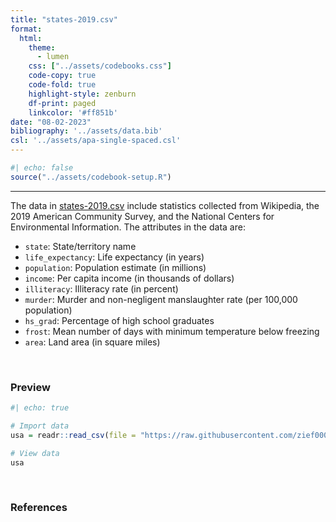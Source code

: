 ```yaml
---
title: "states-2019.csv"
format:
  html:
    theme: 
      - lumen
    css: ["../assets/codebooks.css"]
    code-copy: true
    code-fold: true
    highlight-style: zenburn
    df-print: paged
    linkcolor: '#ff851b'
date: "08-02-2023"
bibliography: '../assets/data.bib'
csl: '../assets/apa-single-spaced.csl'
---
```



```r
#| echo: false
source("../assets/codebook-setup.R")
```

---

The data in [states-2019.csv](https://raw.githubusercontent.com/zief0002/redesigned-adventure/main/data/states-2019.csv) include statistics collected from Wikipedia, the 2019 American Community Survey, and the National Centers for Environmental Information. The attributes in the data are:

- `state`: State/territory name
- `life_expectancy`: Life expectancy (in years)
- `population`: Population estimate (in millions)
- `income`: Per capita income (in thousands of dollars)
- `illiteracy`: Illiteracy rate (in percent)
- `murder`: Murder and non-negligent manslaughter rate (per 100,000 population)
- `hs_grad`: Percentage of high school graduates
- `frost`: Mean number of days with minimum temperature below freezing
- `area`: Land area (in square miles)

<br />


### Preview

```r
#| echo: true

# Import data
usa = readr::read_csv(file = "https://raw.githubusercontent.com/zief0002/redesigned-adventure/main/data/states-2019.csv")

# View data
usa
```

<br />


### References





